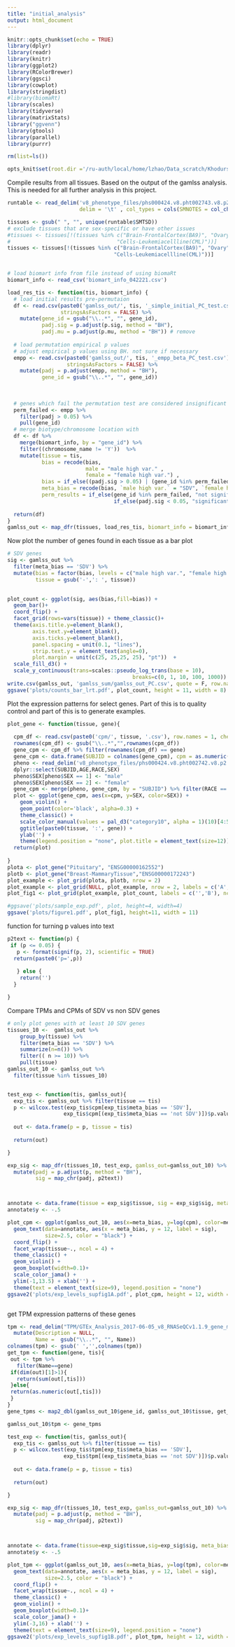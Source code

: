 ```yaml
---
title: "initial_analysis"
output: html_document
---
```


```r
knitr::opts_chunk$set(echo = TRUE)
library(dplyr)
library(readr)
library(knitr)
library(ggplot2)
library(RColorBrewer)
library(ggsci)
library(cowplot)
library(stringdist)
#library(biomaRt)
library(scales)
library(tidyverse)
library(matrixStats)
library("ggvenn")
library(gtools)
library(parallel)
library(purrr)

rm(list=ls())

opts_knit$set(root.dir ='/ru-auth/local/home/lzhao/Data_scratch/Khodursky/sexbias_var/')

```

Compile results from all tissues. Based on the output of the gamlss analysis. This is needed for all further analysis
in this project.

```r


runtable <- read_delim('v8_phenotype_files/phs000424.v8.pht002743.v8.p2.c1.GTEx_Sample_Attributes.GRU.txt', 
                       delim = '\t' , col_types = cols(SMNOTES = col_character(), SMGTC = col_character()) )

tissues <- gsub(" ", "", unique(runtable$SMTSD))
# exclude tissues that are sex-specific or have other issues
#tissues <- tissues[!(tissues %in% c("Brain-FrontalCortex(BA9)", "Ovary", "Uterus", "Vagina","Bladder", #"Prostate", "Testis","FallopianTube","Kidney-Medulla","Cervix-Ectocervix","Cervix-Endocervix",
#                                  "Cells-Leukemiacellline(CML)"))]
tissues <- tissues[!(tissues %in% c("Brain-FrontalCortex(BA9)", "Ovary", "Uterus", "Vagina","Bladder", "Prostate", "Testis","FallopianTube","Kidney-Medulla","Cervix-Ectocervix","Cervix-Endocervix",
                                  "Cells-Leukemiacellline(CML)"))]


# load biomart info from file instead of using biomaRt
biomart_info <- read_csv('biomart_info_042221.csv')

load_res_tis <- function(tis, biomart_info) {
  # load initial results pre-permutaion
  df <- read.csv(paste0('gamlss_out/', tis, '_simple_initial_PC_test.csv'),
                 stringsAsFactors = FALSE) %>%
    mutate(gene_id = gsub("\\..*", "", gene_id),
           padj.sig = p.adjust(p.sig, method = "BH"), 
           padj.mu = p.adjust(p.mu, method = "BH")) # remove
  
  # load permutation empirical p values
  # adjust empirical p values using BH. not sure if necessary
  empp <- read.csv(paste0('gamlss_out/', tis, '_empp_beta_PC_test.csv'),
                   stringsAsFactors = FALSE) %>%
    mutate(padj = p.adjust(empp, method = "BH"),
           gene_id = gsub("\\..*", "", gene_id))
  
  
  
  # genes which fail the permutation test are considered insignificant
  perm_failed <- empp %>%
    filter(padj > 0.05) %>%
    pull(gene_id)
  # merge biotype/chromosome location with 
  df <- df %>%
    merge(biomart_info, by = "gene_id") %>%
    filter((chromosome_name != 'Y'))  %>% 
    mutate(tissue = tis,
           bias = recode(bias, 
                         male = "male high var." , 
                         female = "female high var.") ,
           bias = if_else((padj.sig > 0.05) | (gene_id %in% perm_failed), 'not SDV', bias),  # change insignificant genes to "not SDV"
           meta_bias = recode(bias, `male high var.` = "SDV", `female high var.` = "SDV"),   # meta bias without sex labels
           perm_results = if_else(gene_id %in% perm_failed, "not significant", 
                                  if_else(padj.sig < 0.05, "significant", "NA")))  # include permutation results
  
  return(df)
}
gamlss_out <- map_dfr(tissues, load_res_tis, biomart_info = biomart_info)

```


Now plot the number of genes found in each tissue as a bar plot 

```r

# SDV genes
sig <- gamlss_out %>% 
  filter(meta_bias == 'SDV') %>%
  mutate(bias = factor(bias, levels = c("male high var.", "female high var.")),
         tissue = gsub('-',': ', tissue))
  

plot_count <- ggplot(sig, aes(bias,fill=bias)) +
  geom_bar()+
  coord_flip() + 
  facet_grid(rows=vars(tissue)) + theme_classic()+
  theme(axis.title.y=element_blank(),
        axis.text.y=element_blank(),
        axis.ticks.y=element_blank(),
        panel.spacing = unit(0.1, "lines"),
        strip.text.y = element_text(angle=0),
        plot.margin = unit(c(25, 25,25, 25), "pt"))  + 
  scale_fill_d3() + 
  scale_y_continuous(trans=scales::pseudo_log_trans(base = 10),
                                        breaks=c(0, 1, 10, 100, 1000))
write.csv(gamlss_out, 'gamlss_sum/gamlss_out_PC.csv', quote = F, row.names = F)
ggsave('plots/counts_bar_lrt.pdf', plot_count, height = 11, width = 8)

```


Plot the expression patterns for select genes. Part of this is to quality control and part of this is to generate examples.
```r



plot_gene <- function(tissue, gene){
  
  cpm_df <- read.csv(paste0('cpm/', tissue, '.csv'), row.names = 1, check.names = FALSE, stringsAsFactors = FALSE)
  rownames(cpm_df) <- gsub("\\..*","",rownames(cpm_df))
  gene_cpm <- cpm_df %>% filter(rownames(cpm_df) == gene)
  gene_cpm <- data.frame(SUBJID = colnames(gene_cpm), cpm = as.numeric(gene_cpm))
  pheno <- read_delim('v8_phenotype_files/phs000424.v8.pht002742.v8.p2.c1.GTEx_Subject_Phenotypes.GRU.txt',delim = '\t') %>% 
  dplyr::select(SUBJID,AGE,RACE,SEX)
  pheno$SEX[pheno$SEX == 1] <- "male"
  pheno$SEX[pheno$SEX == 2] <- "female"
  gene_cpm <- merge(pheno, gene_cpm, by = "SUBJID") %>% filter(RACE == 3)
  plot <- ggplot(gene_cpm, aes(x=cpm, y=SEX, color=SEX)) + 
    geom_violin() + 
    geom_point(color='black', alpha=0.3) + 
    theme_classic() + 
    scale_color_manual(values = pal_d3("category10", alpha = 1)(10)[4:5]) + 
    ggtitle(paste0(tissue, ':', gene)) + 
    ylab('') + 
    theme(legend.position = "none", plot.title = element_text(size=12))
  return(plot)
  
}
plota <- plot_gene("Pituitary", "ENSG00000162552")
plotb <- plot_gene("Breast-MammaryTissue","ENSG00000172243")
plot_example <- plot_grid(plota, plotb, nrow = 2)
plot_example <- plot_grid(NULL, plot_example, nrow = 2, labels = c('A','C'), rel_heights = c(1.3, 1))
plot_fig1 <- plot_grid(plot_example, plot_count, labels = c('','B'), ncol = 2, rel_widths = c(1, 1.7)) 

#ggsave('plots/sample_exp.pdf', plot, height=4, width=4)
ggsave('plots/figure1.pdf', plot_fig1, height=11, width = 11)
```




function for turning p values into text
```r
p2text <- function(p) {
 if (p <= 0.05) {
   p <- format(signif(p, 2), scientific = TRUE)
  return(paste0('p=',p))
  
   } else {
    return('')
  }

}

```

Compare TPMs and CPMs of SDV vs non SDV genes
```r
# only plot genes with at least 10 SDV genes
tissues_10 <-  gamlss_out %>% 
    group_by(tissue) %>% 
    filter(meta_bias == 'SDV') %>%
    summarize(n=n()) %>%
    filter(( n >= 10)) %>%
    pull(tissue)
gamlss_out_10 <- gamlss_out %>%
  filter(tissue %in% tissues_10)


test_exp <- function(tis, gamlss_out){
  exp_tis <- gamlss_out %>% filter(tissue == tis)
  p <- wilcox.test(exp_tis$cpm[exp_tis$meta_bias == 'SDV'],
                  exp_tis$cpm[(exp_tis$meta_bias == 'not SDV')])$p.value
     
  out <- data.frame(p = p, tissue = tis)
  
  return(out)

}

exp_sig <- map_dfr(tissues_10, test_exp, gamlss_out=gamlss_out_10) %>% 
  mutate(padj = p.adjust(p, method = "BH"),
         sig = map_chr(padj, p2text))



annotate <- data.frame(tissue = exp_sig$tissue, sig = exp_sig$sig, meta_bias = "SDV")
annotate$y <- -.5

plot_cpm <- ggplot(gamlss_out_10, aes(x=meta_bias, y=log(cpm), color=meta_bias)) + 
  geom_text(data=annotate, aes(x = meta_bias, y = 12, label = sig),
            size=2.5, color = "black") + 
  coord_flip() + 
  facet_wrap(tissue~., ncol = 4) + 
  theme_classic() + 
  geom_violin() + 
  geom_boxplot(width=0.1)+ 
  scale_color_jama() +
  ylim(-1,13.5) + xlab('') + 
  theme(text = element_text(size=9), legend.position = "none")
ggsave2('plots/exp_levels_supfig1A.pdf', plot_cpm, height = 12, width = 10) 



```



get TPM expression patterns of these genes
```r

tpm <- read_delim("TPM/GTEx_Analysis_2017-06-05_v8_RNASeQCv1.1.9_gene_median_tpm.gct", delim='\t') %>%
  mutate(Description = NULL,
         Name =  gsub("\\..*", "", Name))
colnames(tpm) <- gsub(' ','',colnames(tpm))
get_tpm <- function(gene, tis){
 out <- tpm %>%
   filter(Name==gene)
 if(dim(out)[1]>1){
   return(sum(out[,tis]))
 }else{
 return(as.numeric(out[,tis]))
 }
}
gene_tpms <- map2_dbl(gamlss_out_10$gene_id, gamlss_out_10$tissue, get_tpm)

gamlss_out_10$tpm <- gene_tpms

test_exp <- function(tis, gamlss_out){
  exp_tis <- gamlss_out %>% filter(tissue == tis)
  p <- wilcox.test(exp_tis$tpm[exp_tis$meta_bias == 'SDV'],
                  exp_tis$tpm[(exp_tis$meta_bias == 'not SDV')])$p.value
     
  out <- data.frame(p = p, tissue = tis)
  
  return(out)

}

exp_sig <- map_dfr(tissues_10, test_exp, gamlss_out=gamlss_out_10) %>% 
  mutate(padj = p.adjust(p, method = "BH"),
         sig = map_chr(padj, p2text))



annotate <- data.frame(tissue=exp_sig$tissue,sig=exp_sig$sig, meta_bias="SDV")
annotate$y <- -.5

plot_tpm <- ggplot(gamlss_out_10, aes(x=meta_bias, y=log(tpm), color=meta_bias)) + 
  geom_text(data=annotate, aes(x = meta_bias, y = 12, label = sig),
            size=2.5, color = "black") + 
  coord_flip() + 
  facet_wrap(tissue~., ncol = 4) + 
  theme_classic() + 
  geom_violin() + 
  geom_boxplot(width=0.1)+ 
  scale_color_jama() +
  ylim(-3,16) + xlab('') + 
  theme(text = element_text(size=9), legend.position = "none")
ggsave2('plots/exp_levels_supfig1B.pdf', plot_tpm, height = 12, width = 10) 

```

